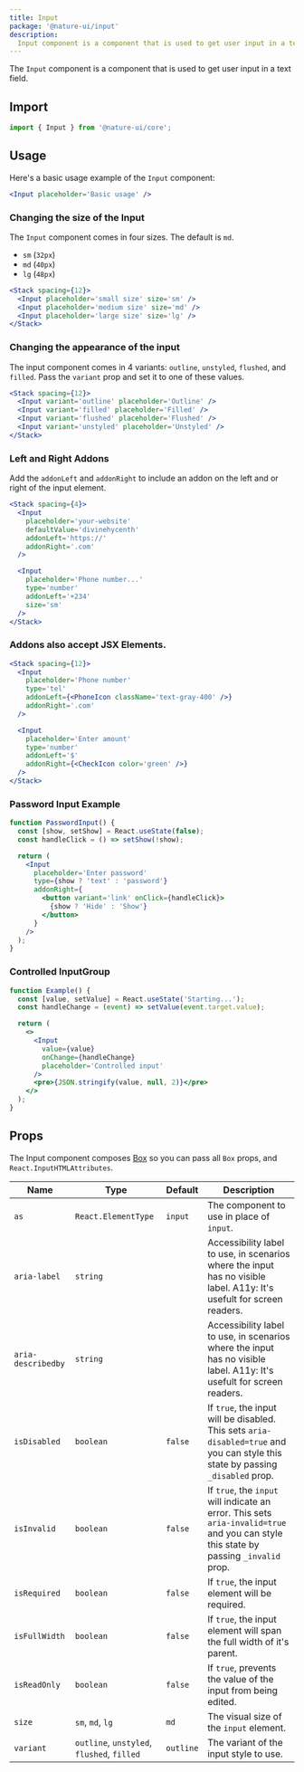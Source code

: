 ```yaml
---
title: Input
package: '@nature-ui/input'
description:
  Input component is a component that is used to get user input in a text field.
---
```


The `Input` component is a component that is used to get user input in a text
field.

## Import

```js
import { Input } from '@nature-ui/core';
```

## Usage

Here's a basic usage example of the `Input` component:

```jsx
<Input placeholder='Basic usage' />
```

### Changing the size of the Input

The `Input` component comes in four sizes. The default is `md`.

- `sm` (`32px`)
- `md` (`40px`)
- `lg` (`48px`)

```jsx
<Stack spacing={12}>
  <Input placeholder='small size' size='sm' />
  <Input placeholder='medium size' size='md' />
  <Input placeholder='large size' size='lg' />
</Stack>
```

### Changing the appearance of the input

The input component comes in 4 variants: `outline`, `unstyled`, `flushed`, and
`filled`. Pass the `variant` prop and set it to one of these values.

```jsx
<Stack spacing={12}>
  <Input variant='outline' placeholder='Outline' />
  <Input variant='filled' placeholder='Filled' />
  <Input variant='flushed' placeholder='Flushed' />
  <Input variant='unstyled' placeholder='Unstyled' />
</Stack>
```

### Left and Right Addons

Add the `addonLeft` and `addonRight` to include an addon on the left and or
right of the input element.

```jsx
<Stack spacing={4}>
  <Input
    placeholder='your-website'
    defaultValue='divinehycenth'
    addonLeft='https://'
    addonRight='.com'
  />

  <Input
    placeholder='Phone number...'
    type='number'
    addonLeft='+234'
    size='sm'
  />
</Stack>
```

### Addons also accept JSX Elements.

```jsx
<Stack spacing={12}>
  <Input
    placeholder='Phone number'
    type='tel'
    addonLeft={<PhoneIcon className='text-gray-400' />}
    addonRight='.com'
  />

  <Input
    placeholder='Enter amount'
    type='number'
    addonLeft='$'
    addonRight={<CheckIcon color='green' />}
  />
</Stack>
```

### Password Input Example

```jsx
function PasswordInput() {
  const [show, setShow] = React.useState(false);
  const handleClick = () => setShow(!show);

  return (
    <Input
      placeholder='Enter password'
      type={show ? 'text' : 'password'}
      addonRight={
        <button variant='link' onClick={handleClick}>
          {show ? 'Hide' : 'Show'}
        </button>
      }
    />
  );
}
```

### Controlled InputGroup

```jsx
function Example() {
  const [value, setValue] = React.useState('Starting...');
  const handleChange = (event) => setValue(event.target.value);

  return (
    <>
      <Input
        value={value}
        onChange={handleChange}
        placeholder='Controlled input'
      />
      <pre>{JSON.stringify(value, null, 2)}</pre>
    </>
  );
}
```

## Props

The Input component composes [Box](/docs/layout/box) so you can pass all `Box`
props, and `React.InputHTMLAttributes`.

| Name               | Type                                       | Default   | Description                                                                                                                           |
| ------------------ | ------------------------------------------ | --------- | ------------------------------------------------------------------------------------------------------------------------------------- |
| `as`               | `React.ElementType`                        | `input`   | The component to use in place of `input`.                                                                                             |
| `aria-label`       | `string`                                   |           | Accessibility label to use, in scenarios where the input has no visible label. A11y: It's usefult for screen readers.                 |
| `aria-describedby` | `string`                                   |           | Accessibility label to use, in scenarios where the input has no visible label. A11y: It's usefult for screen readers.                 |
| `isDisabled`       | `boolean`                                  | `false`   | If `true`, the input will be disabled. This sets `aria-disabled=true` and you can style this state by passing `_disabled` prop.       |
| `isInvalid`        | `boolean`                                  | `false`   | If `true`, the `input` will indicate an error. This sets `aria-invalid=true` and you can style this state by passing `_invalid` prop. |
| `isRequired`       | `boolean`                                  | `false`   | If `true`, the input element will be required.                                                                                        |
| `isFullWidth`      | `boolean`                                  | `false`   | If `true`, the input element will span the full width of it's parent.                                                                 |
| `isReadOnly`       | `boolean`                                  | `false`   | If `true`, prevents the value of the input from being edited.                                                                         |
| `size`             | `sm`, `md`, `lg`                           | `md`      | The visual size of the `input` element.                                                                                               |
| `variant`          | `outline`, `unstyled`, `flushed`, `filled` | `outline` | The variant of the input style to use.                                                                                                |
